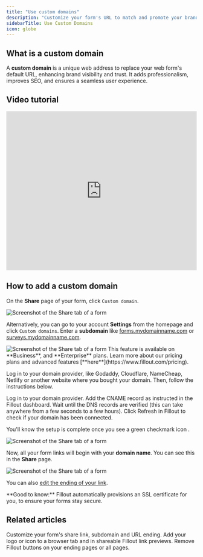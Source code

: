 ```yaml
---
title: "Use custom domains"
description: "Customize your form's URL to match and promote your brand using Fillout. Host your forms at forms.yourcompany.com or <anything>.yourcompany.com with custom domains."
sidebarTitle: Use Custom Domains
icon: globe
---
```


## What is a custom domain

A **custom domain** is a unique web address to replace your web form's default URL, enhancing brand visibility and trust. It adds professionalism, improves SEO, and ensures a seamless user experience.

## Video tutorial

<Frame>
  <iframe class="notion-asset-object-fit" src="https://www.loom.com/embed/2e59bfc897734511b849d1c97c7ab695" title="iframe video" frameborder="0" allowfullscreen="" loading="lazy" scrolling="auto" width="100%" height="420"></iframe>
</Frame>

## How to add a custom domain

On the **Share** page of your form, click `Custom domain`.

<Frame>
  <img src="/images/ucd1.webp" alt="Screenshot of the Share tab of a form" />
</Frame>

Alternatively, you can go to your account **Settings** from the homepage and click `Custom domains`. Enter a **subdomain** like [forms.mydomainname.com](http://forms.mydomainname.com) or [surveys.mydomainname.com](http://surveys.mydomainname.com).

<Frame>
  <img src="/images/ucd2.webp" alt="Screenshot of the Share tab of a form" />
</Frame>

<Note>
This feature is available on **Business**, and **Enterprise** plans. Learn more about our pricing plans and advanced features [**here**](https://www.fillout.com/pricing).
</Note>

Log in to your domain provider, like Godaddy, Cloudflare, NameCheap, Netlify or another website where you bought your domain. Then, follow the instructions below.

<Card title="How to add the DNS record:" icon="plus" iconType="solid" color="#FFC738">
<Steps>
  <Step>
    Log in to your domain provider.
  </Step>
  <Step>
    Add the CNAME record as instructed in the Fillout dashboard.
  </Step>
  <Step>
    Wait until the DNS records are verified (this can take anywhere from a few seconds to a few hours). Click Refresh in Fillout to check if your domain has been connected.
  </Step>
</Steps>
</Card>

You'll know the setup is complete once you see a green checkmark icon <Icon icon="check" iconType="solid" color="#FFC738"/>.

<Frame>
  <img src="/images/ucd3.webp" alt="Screenshot of the Share tab of a form" />
</Frame>

Now, all your form links will begin with your **domain name**. You can see this in the **Share** page.

<Frame>
  <img src="/images/ucd4.webp" alt="Screenshot of the Share tab of a form" />
</Frame>

You can also [edit the ending of your link](/help/custom-link).

<Check>
  **Good to know:** Fillout automatically provisions an SSL certificate for you, to ensure your forms stay secure.
</Check>

## **Related articles**

<CardGroup cols={3}>
  <Card title="Custom form links and share preview" href="/help/custom-link" icon="message-image" iconType="regular" color="#FFC738">
    Customize your form's share link, subdomain and URL ending.
  </Card>
  <Card title="Custom favicon" href="/help/favicon" icon="icons" iconType="regular" color="#FFC738">
    Add your logo or icon to a browser tab and in shareable Fillout link previews.
  </Card>
  <Card title="Remove Fillout branding" href="/help/remove-fillout-branding" icon="delete-right" iconType="regular" color="#FFC738">
    Remove Fillout buttons on your ending pages or all pages.
  </Card>
</CardGroup>

